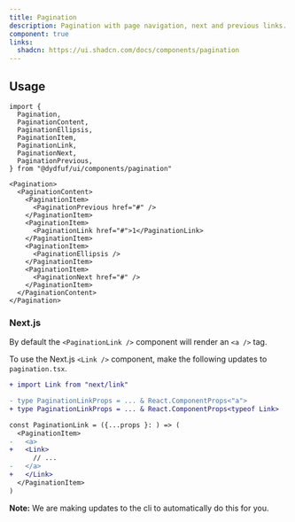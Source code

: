 ```yaml
---
title: Pagination
description: Pagination with page navigation, next and previous links.
component: true
links:
  shadcn: https://ui.shadcn.com/docs/components/pagination
---
```


<ComponentPreview name="pagination-demo" />

## Usage

```tsx
import {
  Pagination,
  PaginationContent,
  PaginationEllipsis,
  PaginationItem,
  PaginationLink,
  PaginationNext,
  PaginationPrevious,
} from "@dydfuf/ui/components/pagination"
```

```tsx
<Pagination>
  <PaginationContent>
    <PaginationItem>
      <PaginationPrevious href="#" />
    </PaginationItem>
    <PaginationItem>
      <PaginationLink href="#">1</PaginationLink>
    </PaginationItem>
    <PaginationItem>
      <PaginationEllipsis />
    </PaginationItem>
    <PaginationItem>
      <PaginationNext href="#" />
    </PaginationItem>
  </PaginationContent>
</Pagination>
```

### Next.js

By default the `<PaginationLink />` component will render an `<a />` tag.

To use the Next.js `<Link />` component, make the following updates to `pagination.tsx`.

```diff showLineNumbers /typeof Link/ {1}
+ import Link from "next/link"

- type PaginationLinkProps = ... & React.ComponentProps<"a">
+ type PaginationLinkProps = ... & React.ComponentProps<typeof Link>

const PaginationLink = ({...props }: ) => (
  <PaginationItem>
-   <a>
+   <Link>
      // ...
-   </a>
+   </Link>
  </PaginationItem>
)

```

<Callout className="mt-6">

**Note:** We are making updates to the cli to automatically do this for you.

</Callout>
